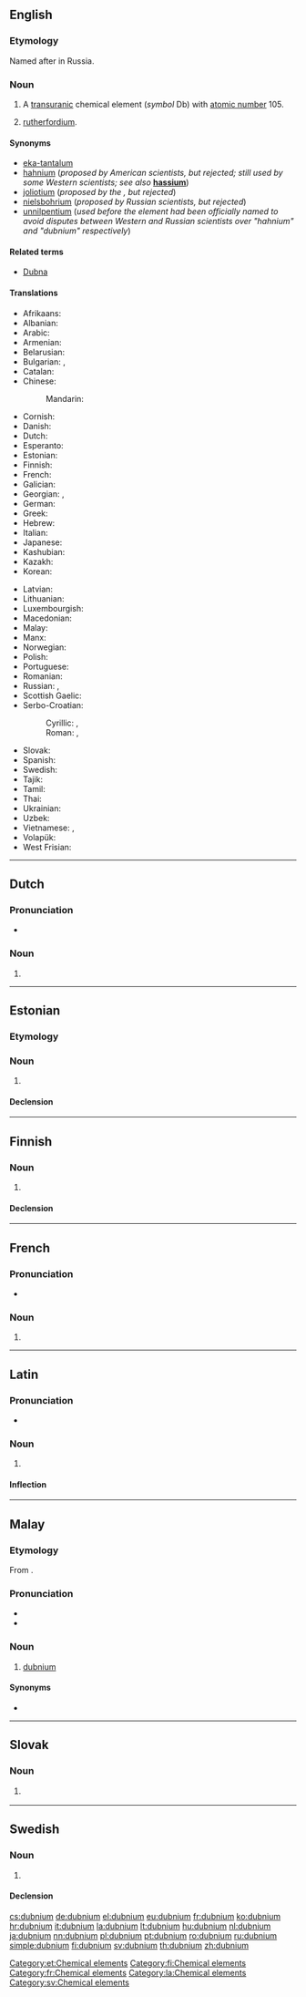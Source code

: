 {{also|Dubnium}}
==English==

{{elements|Db|rutherfordium|Rf|seaborgium|Sg}}

===Etymology===
Named after {{w|Dubna}} in Russia.

===Noun===
{{en-noun|-}}
{{wikipedia}}

# A [[transuranic]] chemical element (''symbol'' Db) with [[atomic number]] 105.
# {{context|chemistry|obsolete|lang=en}} {{non-gloss definition|A rejected name for}} [[rutherfordium]].

====Synonyms====
* [[eka-tantalum]] {{qualifier|used before the element was discovered}}
* [[hahnium]] (''proposed by American scientists, but rejected; still used by some Western scientists; see also'' '''[[hassium]]''')
* [[joliotium]] (''proposed by the {{w|IUPAC}}, but rejected'')
* [[nielsbohrium]] (''proposed by Russian scientists, but rejected'')
* [[unnilpentium]] (''used before the element had been officially named to avoid disputes between Western and Russian scientists over "hahnium" and "dubnium" respectively'')

====Related terms====
* [[w:Dubna|Dubna]]

====Translations====
{{trans-top|chemical element}}
* Afrikaans: {{t|af|dubnium}}
* Albanian: {{t|sq|dubnium}}
* Arabic: {{t|ar|دُوبْنِيُوم|tr=dubniyum|m}}
* Armenian: {{t|hy|դուբնիում}}
* Belarusian: {{t|be|нiльсборый|tr=nil’sbóryj|m}}
* Bulgarian: {{t|bg|дубний|m|tr=dúbnij}}, {{t|bg|нилсборий|tr=nilsbórij|m}}
* Catalan: {{t|ca|dubni|m}}
* Chinese:
*: Mandarin: {{t+|cmn|𨧀|tr=dù}}
* Cornish: {{t|kw|dubnyum}}
* Danish: {{t|da|dubnium}}
* Dutch: {{t+|nl|dubnium|n}}
* Esperanto: {{t|eo|dubnio}}
* Estonian: {{t|et|dubnium}}
* Finnish: {{t+|fi|dubnium}}
* French: {{t+|fr|dubnium|m}}
* Galician: {{t+|gl|dubnio|m}}
* Georgian: {{t|ka|ნილსბორიუმი}}, {{t|ka|დუბნიუმი}}
* German: {{t+|de|Dubnium|n}}
* Greek: {{t|el|ντούμπνιο|n}}
* Hebrew: {{t|he|דובניום|tr=dúbniyum}}
* Italian: {{t+|it|dubnio|m}}
* Japanese: {{t+|ja|ドブニウム|tr=dobuniumu}}
* Kashubian: {{t|csb|dubn}}
* Kazakh: {{t|kk|нильсборий|tr=nil’sborii}}
* Korean: {{t|ko|더브늄|tr=deobeunyum}}
{{trans-mid}}
* Latvian: {{t|lv|dubnijs|m}}
* Lithuanian: {{t+|lt|dubnis}}
* Luxembourgish: {{t|lb|Dubnium}}
* Macedonian: {{t|mk|дубниум|tr=dúbnium|m}}
* Malay: {{t|ms|dubnium}}
* Manx: {{t|gv|hahnium}}
* Norwegian: {{t|no|dubnium}}
* Polish: {{t+|pl|dubn|m}}
* Portuguese: {{t+|pt|dúbnio|m}}
* Romanian: {{t+|ro|dubniu|n}}
* Russian: {{t+|ru|ду́бний|m}}, {{t|ru|нильсборий|m}}
* Scottish Gaelic: {{t|gd|duibniam}}
* Serbo-Croatian:
*: Cyrillic: {{t|sh|дубниj|m}}, {{t|sh|дубниjум|m}}
*: Roman: {{t|sh|dubnij|m}}, {{t|sh|dubnijum|m}}
* Slovak: {{t|sk|dubnium}}
* Spanish: {{t+|es|dubnio|m}}
* Swedish: {{t+|sv|dubnium|n}}
* Tajik: {{t|tg|nil'sbori'}}
* Tamil: {{t|ta|டப்னியம்|tr=ţapniyam}}
* Thai: {{t|th|ดุบเนียม|tr=dubniam}}
* Ukrainian: {{t|uk|дубнiй|tr=dúbnij|m}}
* Uzbek: {{t|uz|жолиотий|tr=žoliotiy}}
* Vietnamese: {{t+|vi|dubni}}, {{t|vi|ninsbori}}
* Volapük: {{t+|vo|dubnin}}
* West Frisian: {{t|fy|dubnium}}
{{trans-bottom}}

----

==Dutch==
{{wikipedia|lang=nl}}
{{elements|Db|rutherfordium|Rf|seaborgium|Sg|lang=nl}}

===Pronunciation===
* {{audio|Nl-dubnium.ogg|Audio|lang=nl}}

===Noun===
{{nl-noun|n|-|-}}

# {{l|en|dubnium}}

----

==Estonian==

===Etymology===
{{rfe|lang=et}}

===Noun===
{{et-noun|dubniumi|dubniumi|par2=dubniumit}}

# {{l|en|dubnium}}

====Declension====
{{et-decl-seminar|dubnium}}
{{et-decl-õpik|n=sg|dubnium|i}}

[[Category:et:Chemical elements]]

----

==Finnish==
{{wikipedia|lang=fi}}

===Noun===
{{fi-noun}}

# {{l|en|dubnium}}

====Declension====
{{fi-decl-risti|dubnium|||a|i=0}}

[[Category:fi:Chemical elements]]

----

==French==

===Pronunciation===
* {{IPA|/dyb.njɔm/|lang=fr}}

===Noun===
{{fr-noun|m}}

# {{l|en|dubnium}}

[[Category:fr:Chemical elements]]

----

==Latin==
{{wikipedia|lang=la}}

===Pronunciation===
* {{la-pronunc|dubnium}}

===Noun===
{{la-noun|dubnium|dubnii|dubniī|n|second}}

# {{l|en|dubnium}}

====Inflection====
{{la-decl-2nd-N|dubni}}

[[Category:la:Chemical elements]]

----

==Malay==
{{wikipedia|lang=ms}}
{{elements|Db|ruterfordium|Rf|siborgium|Sg|lang=ms}}

===Etymology===
From {{etyl|en|ms}} {{term|dubnium|lang=en}}.

===Pronunciation===
* {{IPA|/dubniom/|lang=ms}}
* {{rhymes|iom|jom|om|lang=ms}}

===Noun===
{{head|ms|noun}}

# {{context|chemistry|lang=ms}} [[#English|dubnium]] {{gloss|chemical element}}

====Synonyms====
* {{l|ms|hahnium}}

----

==Slovak==
{{elements|Db|rutherfordium|Rf|seaborgium|Sg|lang=sk}}

===Noun===
{{sk-noun|g=n|gen=dubnia|decl=mesto}}

# {{l|en|dubnium}} {{gloss|element}}

----

==Swedish==

===Noun===
{{sv-noun|n|-}}

# {{l|en|dubnium}}

====Declension====
{{sv-noun-unc-irreg-n|2=dubniumet}}

[[Category:sv:Chemical elements]]

[[cs:dubnium]]
[[de:dubnium]]
[[el:dubnium]]
[[eu:dubnium]]
[[fr:dubnium]]
[[ko:dubnium]]
[[hr:dubnium]]
[[it:dubnium]]
[[la:dubnium]]
[[lt:dubnium]]
[[hu:dubnium]]
[[nl:dubnium]]
[[ja:dubnium]]
[[nn:dubnium]]
[[pl:dubnium]]
[[pt:dubnium]]
[[ro:dubnium]]
[[ru:dubnium]]
[[simple:dubnium]]
[[fi:dubnium]]
[[sv:dubnium]]
[[th:dubnium]]
[[zh:dubnium]]